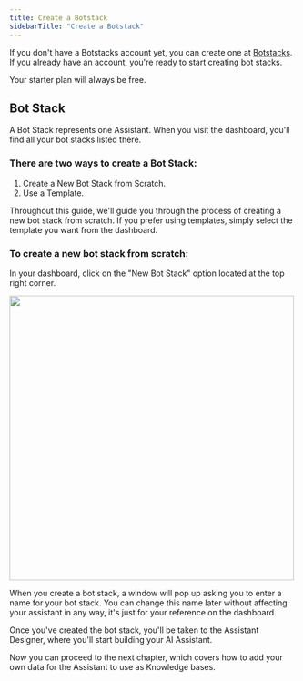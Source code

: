 ```yaml
---
title: Create a Botstack
sidebarTitle: "Create a Botstack"
---
```


If you don't have a Botstacks account yet, you can create one at [Botstacks](https://www.botstacks.ai). If you already have an account, you're ready to start creating bot stacks.

<Note> Your starter plan will always be free. </Note>


## Bot Stack
A Bot Stack represents one Assistant. When you visit the dashboard, you'll find all your bot stacks listed there. 


### There are two ways to create a Bot Stack:

1. Create a New Bot Stack from Scratch.
2. Use a Template.

Throughout this guide, we'll guide you through the process of creating a new bot stack from scratch. If you prefer using templates, simply select the template you want from the dashboard.

### To create a new bot stack from scratch:

In your dashboard, click on the "New Bot Stack" option located at the top right corner.

<img 
height="500"  
src="/images/create-botstack.png"
/>

When you create a bot stack, a window will pop up asking you to enter a name for your bot stack. You can change this name later without affecting your assistant in any way, it's just for your reference on the dashboard.

Once you've created the bot stack, you'll be taken to the Assistant Designer, where you'll start building your AI Assistant.

Now you can proceed to the next chapter, which covers how to add your own data for the Assistant to use as Knowledge bases.